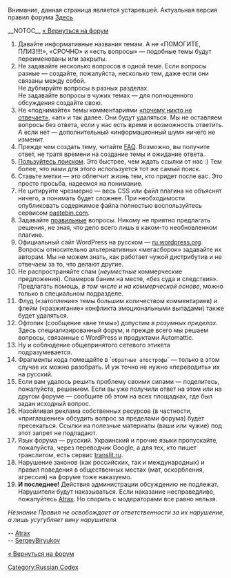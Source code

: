 Внимание, данная страница является устаревшей.
Актуальная версия правил форума [https://ru.wordpress.org/support/forum-rules/ Здесь]

__NOTOC__
[https://ru.wordpress.org/support/forums/ « Вернуться на форум]
# Давайте информативные названия темам. А не «ПОМОГИТЕ, ПЛИЗ!!!!», «СРОЧНО» и «есть вопросы» — подобные темы будут переименованы или закрыты.
# Не задавайте несколько вопросов в одной теме. Если вопросы разные — создайте, пожалуйста, несколько тем, даже если они связаны между собой.<br/>Не дублируйте вопросы в разных разделах.<br/>Не задавайте вопросы в чужих темах — для полноценного обсуждения создайте свою.
# Не «поднимайте» темы комментариями [[ЧАВО/Почему мне никто не отвечает|«почему никто не отвечает»]], «ап» и так далее. Они будут удаляться. Мы не оставляем вопросы без ответа, если у нас есть время и возможность ответить. А если нет — дополнительный «информационный шум» ничего не изменит. 
# Прежде чем создать тему, читайте [[Вопросы и ответы|FAQ]]. Возможно, вы получите ответ, не тратя времени на создание темы и ожидание ответа.
# [https://ru.wordpress.org/support/search/ Пользуйтесь поиском]. Это быстрее, чем ждать ссылки от нас :) Тем более, что нами для этого используется тот же самый поиск.
# Ставьте метки — это облегчит жизнь тем, кто придет после вас. Это просто просьба, надеемся на понимание.
# Не цитируйте чрезмерно — весь CSS или файл плагина не объяснят ничего, а понимать будет сложнее. При необходимости опубликовать содержимое файла полностью воспользуйтесь сервисом [http://pastebin.com/ pastebin.com].
# Задавайте [[Как задавать правильные вопросы|правильные]] вопросы. Никому не приятно предлагать решения, не зная, что дело всего лишь в каком-то необновленном плагине.
# Официальный сайт WordPress на русском — [https://ru.wordpress.org/ ru.wordpress.org]. Вопросы относительно альтернативных «мегасборок» задавайте их авторам. Мы не можем знать, как работает чужой дистрибутив и не отвечаем за то, что делают другие.
# Не распространяйте спам (''неуместные'' коммерческие предложения). Спамеров баним на месте, «без суда и следствия». Предлагать помощь, ''в том числе и на коммерческой основе'', можно только в специальном подразделе.
# Флуд («затопление» темы большим количеством комментариев) и флейм («разжигание» конфликта эмоциональными выпадами) также будет удаляться.
# Офтопик (сообщение «вне темы») допустим ''в разумных пределах''. Здесь специализированный форум, и прежде всего мы решаем вопросы, связанные с WordPress и продуктами Automattic.
# Ну и соблюдение общепринятого сетевого этикета подразумевается.
# Фрагменты кода помещайте в `<tt>обратные апострофы</tt>` — только в этом случае их можно разобрать. И уж точно не нужно «переводить» их на русский.
# Если вам удалось решить проблему своими силами — поделитесь, пожалуйста, решением. Если вы уже получили ответ на этом или на другом форуме — сообщите об этом на всех площадках, где был задан исходный вопрос.
# Назойливая реклама собственных ресурсов (в частности, «приглашение» обсудить вопрос за пределами форума) будет пресекаться. Ссылки на полезные материалы (ваши или чужие) под этот запрет не подпадают.
# Язык форума — русский. Украинский и прочие языки пропускайте, пожалуйста, через переводчик Google, а для тех, кто пишет транслитом, есть сервис [http://translit.ru/ translit.ru].
# Нарушение законов (как российских, так и международных) и правил поведения в общественных местах (мат, оскорбления, агрессия) на форуме тоже наказуемо.
# '''И последнее!''' Действия администрации обсуждению не подлежат. Нарушители будут наказываться. Если наказание несправедливо, пожалуйтесь [[User:Atrax|Atrax]]. Но спорить с модераторами все равно нельзя.

<i>Незнание Правил не освобождает от ответственности за их нарушение, а лишь усугубляет вину нарушителя.</i>

-- [[User:Atrax|Atrax]]<br />
-- [[User:SergeyBiryukov|SergeyBiryukov]]

[https://ru.wordpress.org/support/forums/ « Вернуться на форум]

[[Category:Russian Codex]]